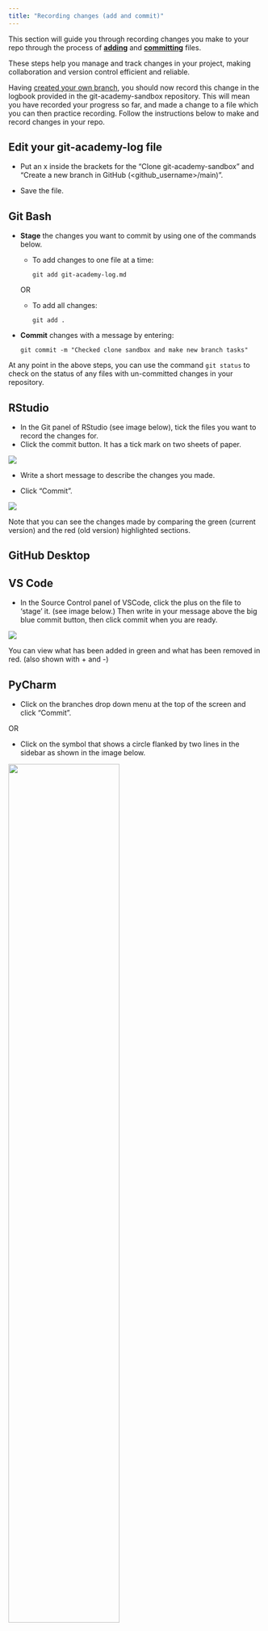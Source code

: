 ```yaml
---
title: "Recording changes (add and commit)"
---
```


This section will guide you through recording changes you make to your repo through the process of [**adding**](../glossary.html#add) and [**committing**](../glossary.html#commit) files. 

These steps help you manage and track changes in your project, making collaboration and version control efficient and reliable.

Having [created your own branch](making-a-branch.html), you should now record this change in the logbook provided in the git-academy-sandbox repository. This will mean you have recorded your progress so far, and made a change to a file which you can then practice recording. Follow the instructions below to make and record changes in your repo.

::: callout-caution
## Edit your git-academy-log file

-   Put an x inside the brackets for the "Clone git-academy-sandbox" and "Create a new branch in GitHub (\<github_username\>/main)".

-   Save the file.
:::

::: panel-tabset
## Git Bash

-   **Stage** the changes you want to commit by using one of the commands below.

    -   To add changes to one file at a time:

        `git add git-academy-log.md`

    OR

    -   To add all changes:

        `git add .`

- **Commit** changes with a message by entering:

    `git commit -m "Checked clone sandbox and make new branch tasks"`

:::: callout-tip
At any point in the above steps, you can use the command `git status` to check on the status of any files with un-committed changes in your repository.
::::


## RStudio

-   In the Git panel of RStudio (see image below), tick the files you want to record the changes for.
-   Click the commit button. It has a tick mark on two sheets of paper.

![](images/r_commit.png){fig-alt="Higlighting the Commit button and an example of ticking changes in the Git panel in RStudio."}

-   Write a short message to describe the changes you made.

-   Click "Commit".

![](images/r_commit_msg.png){fig-alt="Highlighting the commit message section and the Commit button in the RStudio: Review Changes pop up window that appears after completeing the last step."}

Note that you can see the changes made by comparing the green (current version) and the red (old version) highlighted sections.

## GitHub Desktop

## VS Code
-  In the Source Control panel of VSCode, click the plus on the file to 'stage' it. (see image below.)
Then write in your message above the big blue commit button, then click commit when you are ready.

![](images/vscode_commit.png){fig-alt='Shows the user the + button to stage a file, as well as the location of the Source Control panel.'}

You can view what has been added in green and what has been removed in red. (also shown with + and -)

## PyCharm

-   Click on the branches drop down menu at the top of the screen and click "Commit".

OR

-   Click on the symbol that shows a circle flanked by two lines in the sidebar as shown in the image below.

![](images/pycharm_commit.png){fig-alt="Highlighting the two ways to open the commit window." width="66%" fig-align="center"}

-   In the "Commit" pop up window, tick the files you wish to record changes for if they're not already ticked.

-   Write a short message to describe the changes you made.

-   Click "Commit".

![](images/pycharm_commit_msg.png){fig-alt="Highlighting the commit message section and the Commit button in the Commit pop up window that appears after completeing the last step."}

:::
